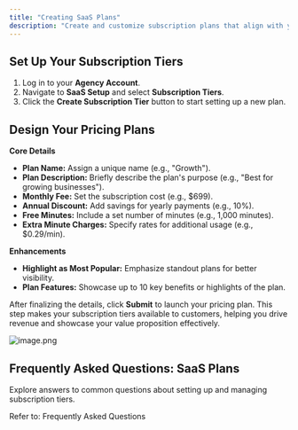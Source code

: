 ```yaml
---
title: "Creating SaaS Plans"
description: "Create and customize subscription plans that align with your clients' needs while maximizing revenue. This guide empowers you to set up automated, seamless customer subscription payments, delivering convenience and scalability for your white-label AI voice platform."
---
```


## **Set Up Your Subscription Tiers**

1. Log in to your **Agency Account**.
2. Navigate to **SaaS Setup** and select **Subscription Tiers**.
3. Click the **Create Subscription Tier** button to start setting up a new plan.

## **Design Your Pricing Plans**

**Core Details**

- **Plan Name:** Assign a unique name (e.g., "Growth").
- **Plan Description:** Briefly describe the plan's purpose (e.g., "Best for growing businesses").
- **Monthly Fee:** Set the subscription cost (e.g., \$699).
- **Annual Discount:** Add savings for yearly payments (e.g., 10%).
- **Free Minutes:** Include a set number of minutes (e.g., 1,000 minutes).
- **Extra Minute Charges:** Specify rates for additional usage (e.g., \$0.29/min).

**Enhancements**

- **Highlight as Most Popular:** Emphasize standout plans for better visibility.
- **Plan Features:** Showcase up to 10 key benefits or highlights of the plan.

After finalizing the details, click **Submit** to launch your pricing plan. This step makes your subscription tiers available to customers, helping you drive revenue and showcase your value proposition effectively.

![image.png](/images/image.png)

## **Frequently Asked Questions: SaaS Plans**

Explore answers to common questions about setting up and managing subscription tiers.

<Note>
  Refer to: Frequently Asked Questions
</Note>